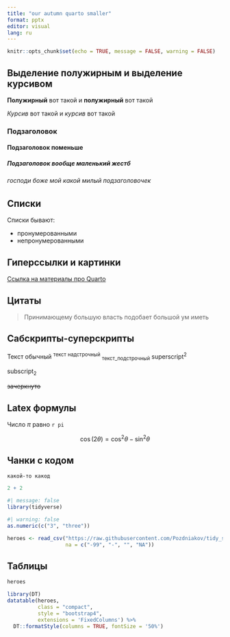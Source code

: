 ```yaml
---
title: "our autumn quarto smaller"
format: pptx
editor: visual
lang: ru
---
```


```r
knitr::opts_chunk$set(echo = TRUE, message = FALSE, warning = FALSE)
```

## Выделение полужирным и выделение курсивом

**Полужирный** вот такой и **полужирный** вот такой

*Курсив* вот такой и *курсив* вот такой

### Подзаголовок

#### Подзаголовок поменьше

##### Подзаголовок вообще маленький жестб

###### господи боже мой какой милый подзаголовочек

## Списки

Списки бывают:

-   пронумерованными
-   непронумерованными

## Гиперссылки и картинки

[Ссылка на материалы про Quarto](https://pozdniakov.github.io/tidy_stats/250-rmarkdown.html#sec-quarto)

## Цитаты

> Принимающему большую власть подобает большой ум иметь

## Сабскрипты-суперскрипты

Текст обычный ^текст^ ^надстрочный^ ~текст_подстрочный~ superscript^2^

subscript~2~

~~зачеркнуто~~

## Latex формулы

Число $\pi$ равно `r pi`

$$\cos (2\theta) = \cos^2 \theta - \sin^2 \theta $$

## Чанки с кодом

```         
какой-то какод
```

```r
2 + 2
```

```r
#| message: false
library(tidyverse)
```

```r
#| warning: false
as.numeric(c("3", "three"))
```

```r
heroes <- read_csv("https://raw.githubusercontent.com/Pozdniakov/tidy_stats/refs/heads/master/data/heroes_information.csv",
                   na = c("-99", "-", "", "NA"))
```

## Таблицы

```r
heroes
```

```r
library(DT)
datatable(heroes, 
          class = "compact",
          style = "bootstrap4",
          extensions = 'FixedColumns') %>%
  DT::formatStyle(columns = TRUE, fontSize = '50%')
```
